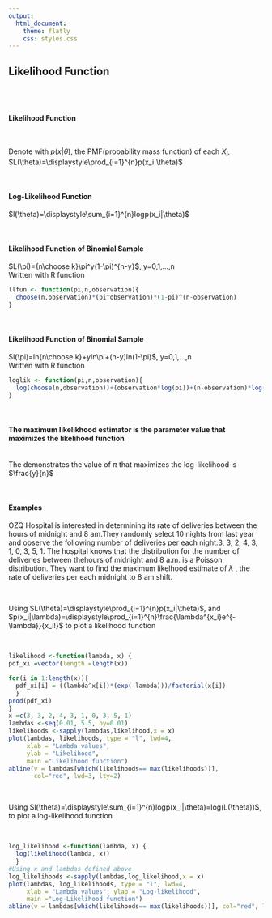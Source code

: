 ```yaml
---
output:
  html_document:
    theme: flatly
    css: styles.css
---
```


<link rel="stylesheet" href="styles.css" type="text/css" />
<link rel="stylesheet" href="academicons/css/academicons.min.css"/>


## Likelihood Function

<br>
<br>

#### **Likelihood Function**
<br>

Denote with $p(x|\theta)$, the PMF(probability mass function) of each $X_i$,
$L(\theta)=\displaystyle\prod_{i=1}^{n}p(x_i|\theta)$

<br>

#### **Log-Likelihood Function**
$l(\theta)=\displaystyle\sum_{i=1}^{n}logp(x_i|\theta)$

<br>

#### **Likelihood Function of Binomial Sample**
$L(\pi)={n\choose k}\pi^y(1-\pi)^{n-y}$, y=0,1,...,n
<br>
Written with R function
<br>

```r
llfun <- function(pi,n,observation){
  choose(n,observation)*(pi^observation)*(1-pi)^(n-observation)
}
```

<br>

#### **Likelihood Function of Binomial Sample**
$l(\pi)=ln{n\choose k}+yln\pi+(n-y)ln(1-\pi)$, y=0,1,...,n
<br>
Written with R function
<br>

```r
loglik <- function(pi,n,observation){
  log(choose(n,observation))+(observation*log(pi))+(n-observation)*log(1-pi)
}
```

<br>

#### **The maximum likelikhood estimator is the parameter value that maximizes the likelihood function**
<br>
The demonstrates the value of $\pi$ that maximizes the log-likelihood is $\frac{y}{n}$

<br>

#### **Examples**
OZQ Hospital is interested in determining its rate of deliveries between the hours of midnight and 8 am.They randomly select 10 nights from last year and observe the following number of deliveries per each night:3, 3, 2, 4, 3, 1, 0, 3, 5, 1. The hospital knows that the distribution for the number of deliveries between thehours of midnight and 8 a.m. is a Poisson distribution. They want to find the maximum likelhood estimate of $\lambda$ , the rate of deliveries per each midnight to 8 am shift.

<br>

Using $L(\theta)=\displaystyle\prod_{i=1}^{n}p(x_i|\theta)$, and $p(x_i|\lambda)=\displaystyle\prod_{i=1}^{n}\frac{\lambda^{x_i}e^{-\lambda}}{x_i!}$ to plot a likelihood function

<br>

```r
likelihood <-function(lambda, x) {
pdf_xi =vector(length =length(x))

for(i in 1:length(x)){
  pdf_xi[i] = ((lambda^x[i])*(exp(-lambda)))/factorial(x[i])
  }
prod(pdf_xi)
}
x =c(3, 3, 2, 4, 3, 1, 0, 3, 5, 1)
lambdas <-seq(0.01, 5.5, by=0.01)
likelihoods <-sapply(lambdas,likelihood,x = x)
plot(lambdas, likelihoods, type = "l", lwd=4, 
     xlab = "Lambda values", 
     ylab = "Likelihood",
     main ="Likelihood function")
abline(v = lambdas[which(likelihoods== max(likelihoods))], 
       col="red", lwd=3, lty=2)
```

<br>

Using $l(\theta)=\displaystyle\sum_{i=1}^{n}logp(x_i|\theta)=log(L(\theta))$, to plot a log-likelihood function

<br>

```r
log_likelihood <-function(lambda, x) {
  log(likelihood(lambda, x))
  }
#Using x and lambdas defined above
log_likelihoods <-sapply(lambdas,log_likelihood,x = x)
plot(lambdas, log_likelihoods, type = "l", lwd=4, 
     xlab = "Lambda values", ylab = "Log-likelihood",
     main ="Log-Likelihood function")
abline(v = lambdas[which(likelihoods== max(likelihoods))], col="red", lwd=3, lty=2)
```